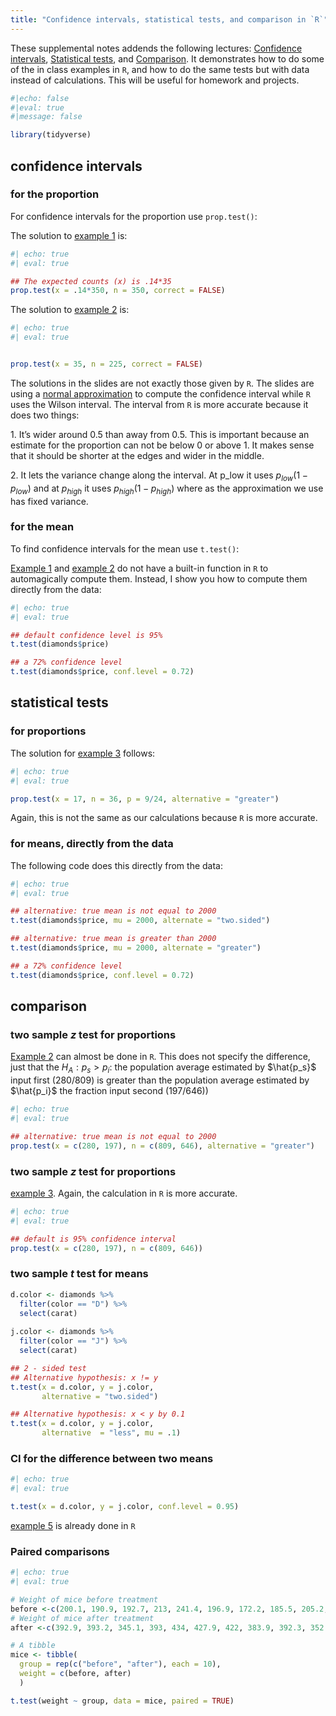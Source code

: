 ```yaml
---
title: "Confidence intervals, statistical tests, and comparison in `R`"
---
```


::: callout-note
These supplemental notes addends the following lectures: [Confidence intervals](https://stats1010-f22.github.io/website/slides/lect_14.html#/title-slide), [Statistical tests](https://stats1010-f22.github.io/website/slides/lect_15.html#/title-slide), and [Comparison](https://stats1010-f22.github.io/website/slides/lect_16.html#/title-slide). It demonstrates how to do some of the in class examples in `R`, and how to do the same tests but with data instead of calculations. This will be useful for homework and projects.
:::

```r
#|echo: false
#|eval: true
#|message: false

library(tidyverse)
```

## confidence intervals

### for the proportion

For confidence intervals for the proportion use `prop.test()`:

The solution to [example 1](https://stats1010-f22.github.io/website/slides/lect_14.html#/example-1) is:

```r
#| echo: true
#| eval: true

## The expected counts (x) is .14*35
prop.test(x = .14*350, n = 350, correct = FALSE)
```

The solution to [example 2](https://stats1010-f22.github.io/website/slides/lect_14.html#/example-2) is:

```r
#| echo: true
#| eval: true


prop.test(x = 35, n = 225, correct = FALSE)
```

The solutions in the slides are not exactly those given by `R`. The slides are using a [normal approximation](https://en.m.wikipedia.org/wiki/Binomial_proportion_confidence_interval) to compute the confidence interval while `R` uses the Wilson interval. The interval from `R` is more accurate because it does two things:

1\. It's wider around $0.5$ than away from $0.5$. This is important because an estimate for the proportion can not be below $0$ or above $1$. It makes sense that it should be shorter at the edges and wider in the middle.

2\. It lets the variance change along the interval. At p_low it uses $p_{low}(1-p_{low})$ and at $p_{high}$ it uses $p_{high}(1-p_{high})$ where as the approximation we use has fixed variance.

### for the mean

To find confidence intervals for the mean use `t.test()`:

[Example 1](https://stats1010-f22.github.io/website/slides/lect_14.html#/example-1-1) and [example 2](https://stats1010-f22.github.io/website/slides/lect_14.html#/example-2-1) do not have a built-in function in `R` to automagically compute them. Instead, I show you how to compute them directly from the data:

```r
#| echo: true
#| eval: true

## default confidence level is 95%
t.test(diamonds$price)

## a 72% confidence level
t.test(diamonds$price, conf.level = 0.72)
```

## statistical tests

### for proportions

The solution for [example 3](https://stats1010-f22.github.io/website/slides/lect_15.html#/example-3) follows:

```r
#| echo: true
#| eval: true

prop.test(x = 17, n = 36, p = 9/24, alternative = "greater")
```

Again, this is not the same as our calculations because `R` is more accurate.

### for means, directly from the data

The following code does this directly from the data:

```r
#| echo: true
#| eval: true

## alternative: true mean is not equal to 2000
t.test(diamonds$price, mu = 2000, alternate = "two.sided")

## alternative: true mean is greater than 2000
t.test(diamonds$price, mu = 2000, alternate = "greater")

## a 72% confidence level
t.test(diamonds$price, conf.level = 0.72)
```

## comparison

### two sample $z$ test for proportions

[Example 2](https://stats1010-f22.github.io/website/slides/lect_16.html#/example-2) can almost be done in `R`. This does not specify the difference, just that the $H_A:p_s>p_i$: the population average estimated by $\hat{p_s}$ input first (280/809) is greater than the population average estimated by $\hat{p_i}$ the fraction input second (197/646))

```r
#| echo: true
#| eval: true

## alternative: true mean is not equal to 2000
prop.test(x = c(280, 197), n = c(809, 646), alternative = "greater")
```

### two sample $z$ test for proportions

[example 3](https://stats1010-f22.github.io/website/slides/lect_16.html#/example-3). Again, the calculation in `R` is more accurate.

```r
#| echo: true
#| eval: true

## default is 95% confidence interval
prop.test(x = c(280, 197), n = c(809, 646))
```

### two sample $t$ test for means

```r

d.color <- diamonds %>% 
  filter(color == "D") %>% 
  select(carat)
  
j.color <- diamonds %>% 
  filter(color == "J") %>% 
  select(carat)

## 2 - sided test
## Alternative hypothesis: x != y
t.test(x = d.color, y = j.color, 
       alternative = "two.sided")

## Alternative hypothesis: x < y by 0.1
t.test(x = d.color, y = j.color, 
       alternative  = "less", mu = .1)
```

### CI for the difference between two means

```r
#| echo: true
#| eval: true

t.test(x = d.color, y = j.color, conf.level = 0.95)
```

[example 5](https://stats1010-f22.github.io/website/slides/lect_16.html#/in-r-3) is already done in `R`

### Paired comparisons

```r
#| echo: true
#| eval: true

# Weight of mice before treatment
before <-c(200.1, 190.9, 192.7, 213, 241.4, 196.9, 172.2, 185.5, 205.2, 193.7)
# Weight of mice after treatment
after <-c(392.9, 393.2, 345.1, 393, 434, 427.9, 422, 383.9, 392.3, 352.2)

# A tibble
mice <- tibble(
  group = rep(c("before", "after"), each = 10),
  weight = c(before, after)
  )

t.test(weight ~ group, data = mice, paired = TRUE)
```
